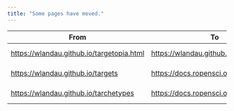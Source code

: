 ```yaml
---
title: "Some pages have moved."
---
```


From | To | When
---|---|---
<https://wlandau.github.io/targetopia.html> | <https://wlandau.github.io/targetopia/> | 2021-01-04
<https://wlandau.github.io/targets> | <https://docs.ropensci.org/targets/> | 2021-01-12
<https://wlandau.github.io/tarchetypes> | <https://docs.ropensci.org/tarchetypes/> | 2021-01-12
